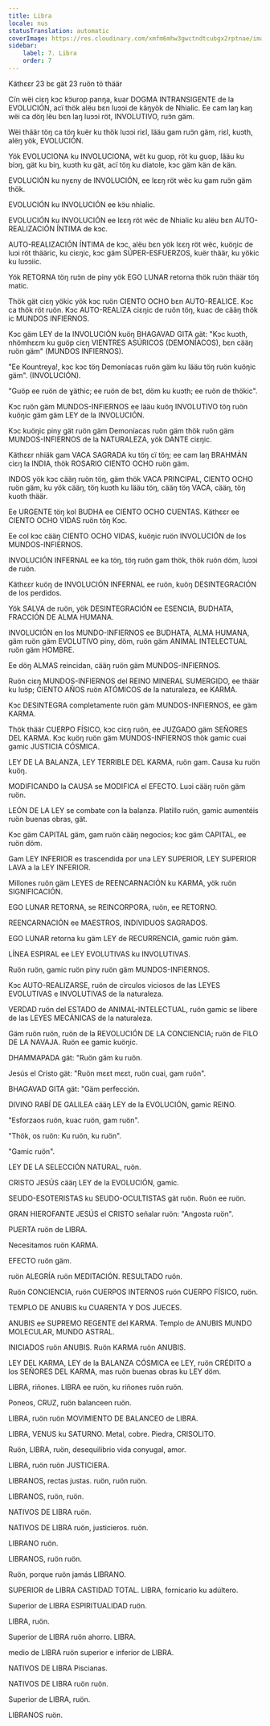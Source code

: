 ```yaml
---
title: Libra
locale: nus
statusTranslation: automatic
coverImage: https://res.cloudinary.com/xmfm6mhw3gwctndtcubgx2rptnae/image/upload/v1741354450/small_cover_tratado_esoterico_de_astrologia_hermetica_6210a35442.webp
sidebar:
    label: 7. Libra
    order: 7
---
```

Käthɛɛr 23 bɛ gät 23 ruön tö thäär

Cïn wëi ciɛŋ kɔc kɔ̈urop panŋa, kuar DOGMA INTRANSIGENTE de la EVOLUCIÓN, acï thök alëu bɛn luɔɔi de käŋyök de Nhialic. Ee cam laŋ kaŋ wëi ca döŋ lëu bɛn laŋ luɔɔi röt, INVOLUTIVO, ruɔ̈n gäm.

Wëi thäär töŋ ca töŋ kuër ku thök luɔɔi riɛl, lääu gam ruɔ̈n gäm, riɛl, kuɔth, alëŋ yök, EVOLUCIÓN.

Yök EVOLUCIONA ku INVOLUCIONA, wɛ̈t ku guop, röt ku guop, lääu ku biɔŋ, gät ku biŋ, kuɔth ku gät, acï töŋ ku diatole, kɔc gäm kän de kän.

EVOLUCIÓN ku nyɛny de INVOLUCIÓN, ee lɛɛŋ röt wëc ku gam ruɔ̈n gäm thök.

EVOLUCIÓN ku INVOLUCIÓN ee kɔ̈u nhialic.

EVOLUCIÓN ku INVOLUCIÓN ee lɛɛŋ röt wëc de Nhialic ku alëu bɛn AUTO-REALIZACIÓN ÍNTIMA de kɔc.

AUTO-REALIZACIÓN ÍNTIMA de kɔc, alëu bɛn yök lɛɛŋ röt wëc, kuöŋic de luɔi röt thääric, ku ciɛŋic, kɔc gäm SÚPER-ESFUERZOS, kuër thäär, ku yökic ku luɔɔiic.

Yök RETORNA töŋ ruɔ̈n de piny yök EGO LUNAR retorna thök ruɔ̈n thäär töŋ matic.

Thök gät ciɛŋ yökic yök kɔc ruön CIENTO OCHO bɛn AUTO-REALICE. Kɔc ca thök röt ruön. Kɔc AUTO-REALIZA ciɛŋic de ruön töŋ, kuac de cääŋ thök ic MUNDOS INFIERNOS.

Kɔc gäm LEY de la INVOLUCIÓN kuöŋ BHAGAVAD GITA gät: "Kɔc kuɔth, nhömhɛɛm ku guöp ciɛŋ VIENTRES ASÚRICOS (DEMONÍACOS), bɛn cääŋ ruön gäm" (MUNDOS INFIERNOS).

"Ee Kountreya!, kɔc kɔc töŋ Demoníacas ruön gäm ku lääu töŋ ruön kuöŋic gäm". (INVOLUCIÓN).

"Guöp ee ruön de ɣäthic; ee ruön de bɛt, döm ku kuɔth; ee ruön de thökic".

Kɔc ruön gäm MUNDOS-INFIERNOS ee lääu kuöŋ INVOLUTIVO töŋ ruön kuöŋic gäm gäm LEY de la INVOLUCIÓN.

Kɔc kuöŋic piny gät ruön gäm Demoníacas ruön gäm thök ruön gäm MUNDOS-INFIERNOS de la NATURALEZA, yök DANTE ciɛŋic.

Käthɛɛr nhiäk gam VACA SAGRADA ku töŋ cï töŋ; ee cam laŋ BRAHMÁN ciɛŋ la INDIA, thök ROSARIO CIENTO OCHO ruön gäm.

INDOS yök kɔc cääŋ ruön töŋ, gäm thök VACA PRINCIPAL, CIENTO OCHO ruön gäm, ku yök cääŋ, töŋ kuɔth ku lääu töŋ, cääŋ töŋ VACA, cääŋ, töŋ kuoth thäär.

Ee URGENTE töŋ kol BUDHA ee CIENTO OCHO CUENTAS. Käthɛɛr ee CIENTO OCHO VIDAS ruön töŋ Kɔc.

Ee col kɔc cääŋ CIENTO OCHO VIDAS, kuöŋic ruön INVOLUCIÓN de los MUNDOS-INFIERNOS.

INVOLUCIÓN INFERNAL ee ka töŋ, töŋ ruön gam thök, thök ruön döm, luɔɔi de ruön.

Käthɛɛr kuöŋ de INVOLUCIÓN INFERNAL ee ruön, kuöŋ DESINTEGRACIÓN de los perdidos.

Yök SALVA de ruön, yök DESINTEGRACIÓN ee ESENCIA, BUDHATA, FRACCIÓN DE ALMA HUMANA.

INVOLUCIÓN en los MUNDO-INFIERNOS ee BUDHATA, ALMA HUMANA, gäm ruön gäm EVOLUTIVO piny, döm, ruön gäm ANIMAL INTELECTUAL ruön gäm HOMBRE.

Ee döŋ ALMAS reincidan, cääŋ ruön gäm MUNDOS-INFIERNOS.

Ruön ciɛŋ MUNDOS-INFIERNOS del REINO MINERAL SUMERGIDO, ee thäär ku luɔ̈p; CIENTO AÑOS ruön ATÓMICOS de la naturaleza, ee KARMA.

Kɔc DESINTEGRA completamente ruön gäm MUNDOS-INFIERNOS, ee gäm KARMA.

Thök thäär CUERPO FÍSICO, kɔc ciɛŋ ruön, ee JUZGADO gäm SEÑORES DEL KARMA. Kɔc kuöŋ ruön gäm MUNDOS-INFIERNOS thök gamic cuai gamic JUSTICIA CÓSMICA.

LEY DE LA BALANZA, LEY TERRIBLE DEL KARMA, ruön gam. Causa ku ruön kuöŋ.

MODIFICANDO la CAUSA se MODIFICA el EFECTO. Luɔi cääŋ ruön gäm ruön.

LEÓN DE LA LEY se combate con la balanza. Platillo ruön, gamic aumentéis ruön buenas obras, gät.

Kɔc gäm CAPITAL gäm, gam ruön cääŋ negocios; kɔc gäm CAPITAL, ee ruön döm.

Gam LEY INFERIOR es trascendida por una LEY SUPERIOR, LEY SUPERIOR LAVA a la LEY INFERIOR.

Millones ruön gäm LEYES de REENCARNACIÓN ku KARMA, yök ruön SIGNIFICACIÓN.

EGO LUNAR RETORNA, se REINCORPORA, ruön, ee RETORNO.

REENCARNACIÓN ee MAESTROS, INDIVIDUOS SAGRADOS.

EGO LUNAR retorna ku gäm LEY de RECURRENCIA, gamic ruön gäm.

LÍNEA ESPIRAL ee LEY EVOLUTIVAS ku INVOLUTIVAS.

Ruön ruön, gamic ruön piny ruön gäm MUNDOS-INFIERNOS.

Kɔc AUTO-REALIZARSE, ruön de círculos viciosos de las LEYES EVOLUTIVAS e INVOLUTIVAS de la naturaleza.

VERDAD ruön del ESTADO de ANIMAL-INTELECTUAL, ruön gamic se libere de las LEYES MECÁNICAS de la naturaleza.

Gäm ruön ruön, ruön de la REVOLUCIÓN DE LA CONCIENCIA; ruön de FILO DE LA NAVAJA. Ruön ee gamic kuöŋic.

DHAMMAPADA gät: "Ruön gäm ku ruön.

Jesús el Cristo gät: "Ruön mɛɛt mɛɛt, ruön cuai, gam ruön".

BHAGAVAD GITA gät: "Gäm perfección.

DIVINO RABÍ DE GALILEA cääŋ LEY de la EVOLUCIÓN, gamic REINO.

"Esforzaos ruön, kuac ruön, gam ruön".

"Thök, os ruön: Ku ruön, ku ruön".

"Gamic ruön".

LEY DE LA SELECCIÓN NATURAL, ruön.

CRISTO JESÚS cääŋ LEY de la EVOLUCIÓN, gamic.

SEUDO-ESOTERISTAS ku SEUDO-OCULTISTAS gät ruön. Ruön ee ruön.

GRAN HIEROFANTE JESÚS el CRISTO señalar ruön: "Angosta ruön".

PUERTA ruön de LIBRA.

Necesitamos ruön KARMA.

EFECTO ruön gäm.

ruön ALEGRÍA ruön MEDITACIÓN. RESULTADO ruön.

Ruön CONCIENCIA, ruön CUERPOS INTERNOS ruön CUERPO FÍSICO, ruön.

TEMPLO DE ANUBIS ku CUARENTA Y DOS JUECES.

ANUBIS ee SUPREMO REGENTE del KARMA. Templo de ANUBIS MUNDO MOLECULAR, MUNDO ASTRAL.

INICIADOS ruön ANUBIS. Ruön KARMA ruön ANUBIS.

LEY DEL KARMA, LEY de la BALANZA CÓSMICA ee LEY, ruön CRÉDITO a los SEÑORES DEL KARMA, mas ruön buenas obras ku LEY döm.

LIBRA, riñones. LIBRA ee ruön, ku riñones ruön ruön.

Poneos, CRUZ, ruön balanceen ruön.

LIBRA, ruön ruön MOVIMIENTO DE BALANCEO de LIBRA.

LIBRA, VENUS ku SATURNO. Metal, cobre. Piedra, CRISOLITO.

Ruön, LIBRA, ruön, desequilibrio vida conyugal, amor.

LIBRA, ruön ruön JUSTICIERA.

LIBRANOS, rectas justas. ruön, ruön ruön.

LIBRANOS, ruön, ruön.

NATIVOS DE LIBRA ruön.

NATIVOS DE LIBRA ruön, justicieros. ruön.

LIBRANO ruön.

LIBRANOS, ruön ruön.

Ruön, porque ruön jamás LIBRANO.

SUPERIOR de LIBRA CASTIDAD TOTAL. LIBRA, fornicario ku adúltero.

Superior de LIBRA ESPIRITUALIDAD ruön.

LIBRA, ruön.

Superior de LIBRA ruön ahorro. LIBRA.

medio de LIBRA ruön superior e inferior de LIBRA.

NATIVOS DE LIBRA Piscianas.

NATIVOS DE LIBRA ruön ruön.

Superior de LIBRA, ruön.

LIBRANOS ruön.
